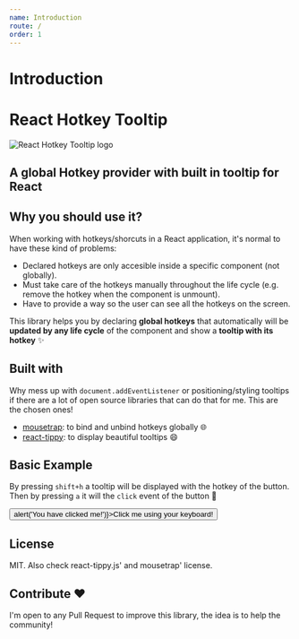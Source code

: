 ```yaml
---
name: Introduction
route: /
order: 1
---
```



# Introduction

<div style={{ textAlign: 'center'}}>
  <h1>React Hotkey Tooltip</h1> 
  <img src={logo} style={{width: '200px'}} alt="React Hotkey Tooltip logo" />
  <h2>
    <strong>A global Hotkey provider with built in tooltip for React</strong>
  </h2>
</div>

## Why you should use it?

When working with hotkeys/shorcuts in a React application, it's normal to have these kind of problems:
* Declared hotkeys are only accesible inside a specific component (not globally).
* Must take care of the hotkeys manually throughout the life cycle (e.g. remove the hotkey when the component is unmount).
* Have to provide a way so the user can see all the hotkeys on the screen.

This library helps you by declaring **global hotkeys** that automatically will be **updated by any life cycle** of the component and show a **tooltip with its hotkey** ✨

## Built with

Why mess up with `document.addEventListener` or positioning/styling tooltips if there are a lot of open source libraries that can do that for me. This are the chosen ones!

* [mousetrap](https://github.com/ccampbell/mousetrap): to bind and unbind hotkeys globally 🌐
* [react-tippy](https://github.com/tvkhoa/react-tippy): to display beautiful tooltips 😄

## Basic Example

By pressing `shift+h` a tooltip will be displayed with the hotkey of the button. Then by pressing `a` it will the `click` event of the button 🎉

<div style={{ textAlign: 'center '}}>
  <HotkeyProvider>
    <Hotkey combination="a" onPress="click">
      <button onClick={() => alert('You have clicked me!')}>Click me using your keyboard!</button>
    </Hotkey>
  </HotkeyProvider>
</div>

## License

MIT. Also check react-tippy.js' and mousetrap' license.

## Contribute ❤️

I'm open to any Pull Request to improve this library, the idea is to help the community!

